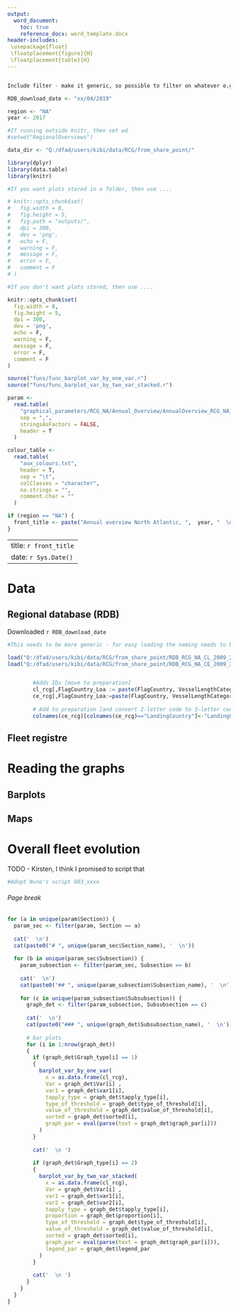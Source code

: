 ```yaml
---
output:
  word_document:
    toc: true
    reference_docx: word_template.docx
header-includes:
 \usepackage{float}
 \floatplacement{figure}{H}
 \floatplacement{table}{H}
---
```


```r


```

```r

Include filter - make it generic, so possible to filter on whatever e.g loa and catch group

```


```r

RDB_download_date <- "xx/04/2019"

region <- "NA"
year <- 2017

```

```r

#If running outside knitr, then set wd
#setwd("RegionalOverviews")

data_dir <- "Q:/dfad/users/kibi/data/RCG/from_share_point/"

```

```r

library(dplyr)
library(data.table)
library(knitr)

```


```r

#If you want plots stored in a folder, then use ....

# knitr::opts_chunk$set(
#   fig.width = 8,
#   fig.height = 5,
#   fig.path = "outputs/",
#   dpi = 300,
#   dev = 'png',
#   echo = F,
#   warning = F,
#   message = F,
#   error = F,
#   comment = F
# )

#If you don't want plots stored, then use ....

knitr::opts_chunk$set(
  fig.width = 8,
  fig.height = 5,
  dpi = 300,
  dev = 'png',
  echo = F,
  warning = F,
  message = F,
  error = F,
  comment = F
)

```


```r

source("funs/func_barplot_var_by_one_var.r")	
source("funs/func_barplot_var_by_two_var_stacked.r")

param <-
  read.table(
    "graphical_parameters/RCG_NA/Annual_Overview/AnnualOverview_RCG_NA_parameters.csv",
    sep = ",",
    stringsAsFactors = FALSE,
    header = T
  )

colour_table <-
  read.table(
    "aux_colours.txt",
    header = T,
    sep = "\t",
    colClasses = "character",
    na.strings = "",
    comment.char = ""
  )

```

```r

if (region == "NA") {
  front_title <- paste("Annual overview North Atlantic, ",  year, "  \n ","![](logo.png)", sep = "")
}

```

---
title: `r front_title`
date: `r Sys.Date()`
---

# Data
## Regional database (RDB)

Downloaded `r RDB_download_date`

```r

#This needs to be more generic - for easy loading the naming needs to be more generic

load("Q:/dfad/users/kibi/data/RCG/from_share_point/RDB_RCG_NA_CL_2009_2018_prepared_201904300921.Rdata")
load("Q:/dfad/users/kibi/data/RCG/from_share_point/RDB_RCG_NA_CE_2009_2018_prepared_201904300921.Rdata")


		#Adds IDs [move to preparation]
		cl_rcg[,FlagCountry_Loa := paste(FlagCountry, VesselLengthCategory, sep="_")]
		ce_rcg[,FlagCountry_Loa:=paste(FlagCountry, VesselLengthCategory, sep="_")]
		
		# Add to preparation [and convert 2-letter code to 3-letter code]
		colnames(ce_rcg)[colnames(ce_rcg)=="LandingCountry"]<-"LandingCountry2"

```

## Fleet registre

# Reading the graphs
## Barplots

## Maps


# Overall fleet evolution

TODO - Kirsten, I think I promised to script that

```r

#Adopt Nuno's script 003_xxxx

```

###### Page break

```r


for (a in unique(param$Section)) {
  param_sec <- filter(param, Section == a)
  
  cat('  \n')
  cat(paste0("# ", unique(param_sec$Section_name), '  \n'))
  
  for (b in unique(param_sec$Subsection)) {
    param_subsection <- filter(param_sec, Subsection == b)
    
    cat('  \n')
    cat(paste0("## ", unique(param_subsection$Subsection_name), '  \n'))
    
    for (c in unique(param_subsection$Subsubsection)) {
      graph_det <- filter(param_subsection, Subsubsection == c)
      
      cat('  \n')
      cat(paste0("### ", unique(graph_det$Subsubsection_name), '  \n'))
      
      # bar plots
      for (i in 1:nrow(graph_det))
      {
        if (graph_det$Graph_type[i] == 1)
        {
          barplot_var_by_one_var(
            x = as.data.frame(cl_rcg),
            Var = graph_det$Var[i] ,
            var1 = graph_det$var1[i],
            tapply_type = graph_det$tapply_type[i],
            type_of_threshold = graph_det$type_of_threshold[i],
            value_of_threshold = graph_det$value_of_threshold[i],
            sorted = graph_det$sorted[i],
            graph_par = eval(parse(text = graph_det$graph_par[i]))
          )
        }
        
        cat('  \n ')
        
        if (graph_det$Graph_type[i] == 2)
        {
          barplot_var_by_two_var_stacked(
            x = as.data.frame(cl_rcg),
            Var = graph_det$Var[i] ,
            var1 = graph_det$var1[i],
            var2 = graph_det$var2[i],
            tapply_type = graph_det$tapply_type[i],
            proportion = graph_det$proportion[i],
            type_of_threshold = graph_det$type_of_threshold[i],
            value_of_threshold = graph_det$value_of_threshold[i],
            sorted = graph_det$sorted[i],
            graph_par = eval(parse(text = graph_det$graph_par[i])),
            legend_par = graph_det$legend_par
          )
        }
        
        cat('  \n ')
      }
    }
  }
}

```
